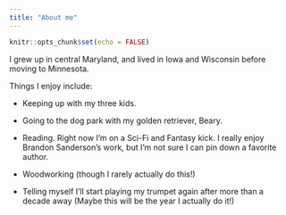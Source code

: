 ```yaml
---
title: "About me"
---
```


```r
knitr::opts_chunk$set(echo = FALSE)
```

I grew up in central Maryland, and lived in Iowa and Wisconsin before moving to Minnesota.

Things I enjoy include:

- Keeping up with my three kids. 

- Going to the dog park with my golden retriever, Beary.

- Reading. Right now I'm on a Sci-Fi and Fantasy kick. I really enjoy Brandon Sanderson's work, but I'm not sure I can pin down a favorite author.

- Woodworking (though I rarely actually do this!)

- Telling myself I'll start playing my trumpet again after more than a decade away (Maybe this will be the year I actually do it!)
